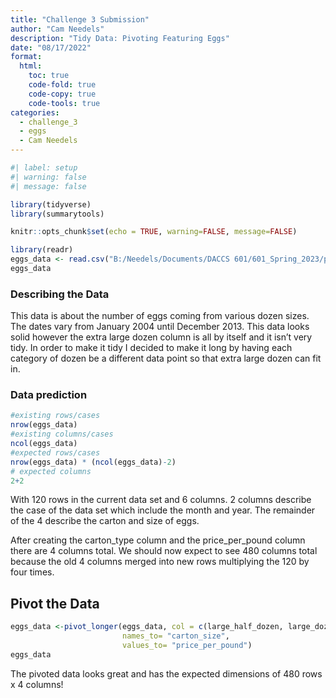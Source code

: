 ```yaml
---
title: "Challenge 3 Submission"
author: "Cam Needels"
description: "Tidy Data: Pivoting Featuring Eggs"
date: "08/17/2022"
format:
  html:
    toc: true
    code-fold: true
    code-copy: true
    code-tools: true
categories:
  - challenge_3
  - eggs
  - Cam Needels
---
```


```r
#| label: setup
#| warning: false
#| message: false

library(tidyverse)
library(summarytools)

knitr::opts_chunk$set(echo = TRUE, warning=FALSE, message=FALSE)
```

```r
library(readr)
eggs_data <- read.csv("B:/Needels/Documents/DACCS 601/601_Spring_2023/posts/_data/eggs_tidy.csv")
eggs_data
```

### Describing the Data

This data is about the number of eggs coming from various dozen sizes. The dates vary from January 2004 until December 2013. This data looks solid however the extra large dozen column is all by itself and it isn't very tidy. In order to make it tidy I decided to make it long by having each category of dozen be a different data point so that extra large dozen can fit in.

### Data prediction


```r
#existing rows/cases
nrow(eggs_data)
#existing columns/cases
ncol(eggs_data)
#expected rows/cases
nrow(eggs_data) * (ncol(eggs_data)-2)
# expected columns 
2+2
```

With 120 rows in the current data set and 6 columns. 2  columns describe the case of the data set which include the month and year. The remainder of the 4 describe the carton and size of eggs. 

After creating the carton_type column and the price_per_pound column there are 4 columns total. We should now expect to see 480 columns total because the old 4 columns merged into new rows multiplying the 120 by four times.

## Pivot the Data

```r
eggs_data <-pivot_longer(eggs_data, col = c(large_half_dozen, large_dozen, extra_large_half_dozen, extra_large_dozen),
                         names_to= "carton_size",
                         values_to= "price_per_pound")
eggs_data
```

The pivoted data looks great and has the expected dimensions of 480 rows x 4 columns!



```r


```
